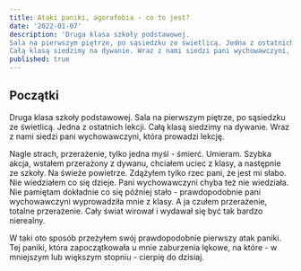```yaml
---
title: Ataki paniki, agorafobia - co to jest?
date: '2022-01-07'
description: 'Druga klasa szkoły podstawowej.
Sala na pierwszym piętrze, po sąsiedzku ze świetlicą. Jedna z ostatnich lekcji.
Całą klasą siedzimy na dywanie. Wraz z nami siedzi pani wychowawczyni, która prowadzi lekcję.'
published: true
---
```


## Początki

Druga klasa szkoły podstawowej.
Sala na pierwszym piętrze, po sąsiedzku ze świetlicą. Jedna z ostatnich lekcji.
Całą klasą siedzimy na dywanie. Wraz z nami siedzi pani wychowawczyni, która prowadzi lekcję.

Nagle strach, przerażenie, tylko jedna myśl - śmierć. Umieram.
Szybka akcja, wstałem przerażony z dywanu, chciałem uciec z klasy, a następnie ze szkoły. Na świeże powietrze.
Zdążyłem tylko rzec pani, że jest mi słabo. Nie wiedziałem co się dzieje. Pani wychowawczyni chyba też
nie wiedziała. Nie pamiętam dokładnie co się
później stało - prawdopodobnie pani wychowawczyni wyprowadziła mnie z klasy.
A ja czułem przerażenie, totalne przerażenie. Cały świat wirował i wydawał się
być tak bardzo nierealny.

W taki oto sposób przeżyłem swój prawdopodobnie pierwszy atak paniki.
Tej paniki, która zapoczątkowała u mnie zaburzenia lękowe, na które - w mniejszym lub większym stopniu - cierpię do dzisiaj.
